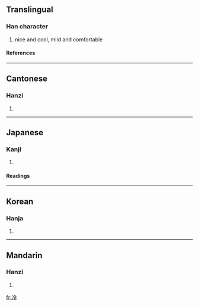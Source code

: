 ==Translingual==
===Han character===
{{Han char|rn=85|rad=水|as=05|sn=8|four=3813<sub>7</sub>|canj=水人戈戈 (EOII)}}
# nice and cool, mild and comfortable
====References====
{{Han ref|kx=0617.060|dkj=17306|dj=1012.040|hdz=31589.070|uh=6CE0|ud=27872|bh=AA7E|bd=43646}}

----
==Cantonese==
===Hanzi===
{{yue-hanzi|jyut=|y=ling4}}
# {{defn|Cantonese}}

----
==Japanese==
===Kanji===
{{ja-kanji|grade=|rs=水05}}
# {{defn|Japanese}} 
====Readings====
{{ja-readings|on=[[れい]] (rei), [[りょう]] (ryō), [[れん]] (ren)|kun=[[さとす]] (satosu)}}

----
==Korean==
===Hanja===
{{ko-hanja|hangeul=령>영|eumhun=|rv=ryeong>yeong|mr=ryŏng>yŏng|y=lyeng>yeng}}
# {{defn|Korean}}

----
==Mandarin==
===Hanzi===
{{cmn-hanzi|pin=[[líng]] (ling2)|wg=ling<sup>2</sup>}}
# {{defn|Mandarin}}

[[fr:泠]]